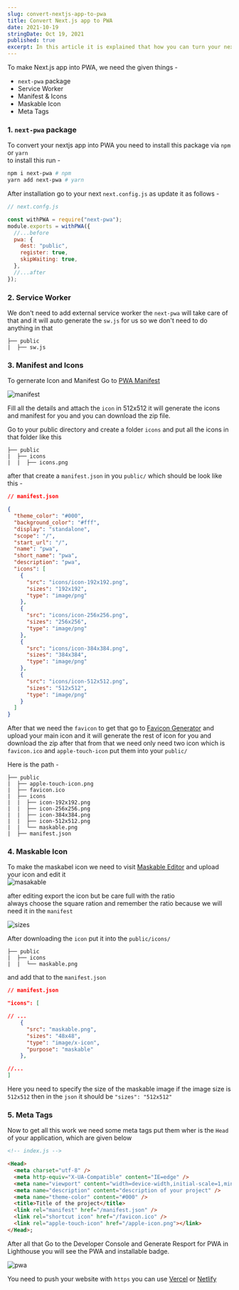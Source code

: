```yaml
---
slug: convert-nextjs-app-to-pwa
title: Convert Next.js app to PWA
date: 2021-10-19
stringDate: Oct 19, 2021
published: true
excerpt: In this article it is explained that how you can turn your next.js web app to Progressive Web App.
---
```


To make Next.js app into PWA, we need the given things -

- `next-pwa` package
- Service Worker
- Manifest & Icons
- Maskable Icon
- Meta Tags

### 1\. `next-pwa` package

To convert your nextjs app into PWA you need to install this package via `npm` or `yarn`  
to install this run -

```bash
npm i next-pwa # npm
yarn add next-pwa # yarn
```

After installation go to your next `next.config.js` as update it as follows -

```js
// next.confg.js

const withPWA = require("next-pwa");
module.exports = withPWA({
  //...before
  pwa: {
    dest: "public",
    register: true,
    skipWaiting: true,
  },
  //...after
});
```

### 2\. Service Worker

We don't need to add external service worker the `next-pwa` will take care of that and it will auto generate the `sw.js` for us so we don't need to do anything in that

```
├── public
|  ├── sw.js
```

### 3\. Manifest and Icons

To gernerate Icon and Manifest Go to [PWA Manifest](https://www.simicart.com/manifest-generator.html/)

![manifest](https://i.imgur.com/ILwfs0f.png)

Fill all the details and attach the `icon` in 512x512 it will generate the icons and manifest for you and you can download the zip file.

Go to your public directory and create a folder `icons` and put all the icons in that folder like this

```
├── public
|  ├── icons
|  |  ├── icons.png
```

after that create a `manifest.json` in you `public/` which should be look like this -

```json
// manifest.json

{
  "theme_color": "#000",
  "background_color": "#fff",
  "display": "standalone",
  "scope": "/",
  "start_url": "/",
  "name": "pwa",
  "short_name": "pwa",
  "description": "pwa",
  "icons": [
    {
      "src": "icons/icon-192x192.png",
      "sizes": "192x192",
      "type": "image/png"
    },
    {
      "src": "icons/icon-256x256.png",
      "sizes": "256x256",
      "type": "image/png"
    },
    {
      "src": "icons/icon-384x384.png",
      "sizes": "384x384",
      "type": "image/png"
    },
    {
      "src": "icons/icon-512x512.png",
      "sizes": "512x512",
      "type": "image/png"
    }
  ]
}
```

After that we need the `favicon` to get that go to [Favicon Generator](https://favicon.io/favicon-converter/) and upload your main icon and it will generate the rest of icon for you and download the zip after that from that we need only need two icon which is `favicon.ico` and `apple-touch-icon` put them into your `public/`

Here is the path -

```
├── public
|  ├── apple-touch-icon.png
|  ├── favicon.ico
|  ├── icons
|  |  ├── icon-192x192.png
|  |  ├── icon-256x256.png
|  |  ├── icon-384x384.png
|  |  ├── icon-512x512.png
|  |  └── maskable.png
|  ├── manifest.json
```

### 4\. Maskable Icon

To make the maskabel icon we need to visit [Maskable Editor](https://maskable.app/editor) and upload your icon and edit it  
![masakable](https://i.imgur.com/WBk9a7y.png)

after editing export the icon but be care full with the ratio  
always choose the square ration and remember the ratio because we will need it in the `manifest`

![sizes](https://i.imgur.com/iAIctjQ.png)

After downloading the `icon` put it into the `public/icons/`

```
├── public
|  ├── icons
|  |  └── maskable.png
```

and add that to the `manifest.json`

```json
// manifest.json

"icons": [

// ...
    {
      "src": "maskable.png",
      "sizes": "48x48",
      "type": "image/x-icon",
      "purpose": "maskable"
    },

//...
]
```

Here you need to specify the size of the maskable image if the image size is `512x512` then in the `json` it should be `"sizes": "512x512"`

### 5\. Meta Tags

Now to get all this work we need some meta tags put them wher is the `Head` of your application, which are given below

```html
<!-- index.js -->

<Head>
  <meta charset="utf-8" />
  <meta http-equiv="X-UA-Compatible" content="IE=edge" />
  <meta name="viewport" content="width=device-width,initial-scale=1,minimum-scale=1,maximum-scale=1,user-scalable=no" />
  <meta name="description" content="description of your project" />
  <meta name="theme-color" content="#000" />
  <title>Title of the project</title>
  <link rel="manifest" href="/manifest.json" />
  <link rel="shortcut icon" href="/favicon.ico" />
  <link rel="apple-touch-icon" href="/apple-icon.png"></link>
</Head>;

```

After all that Go to the Developer Console and Generate Resport for PWA in Lighthouse you will see the PWA and installable badge.

![pwa](https://i.imgur.com/Txni6L6.png)

You need to push your website with `https` you can use [Vercel](https://vercel.com/) or [Netlify](https://www.netlify.com/)
